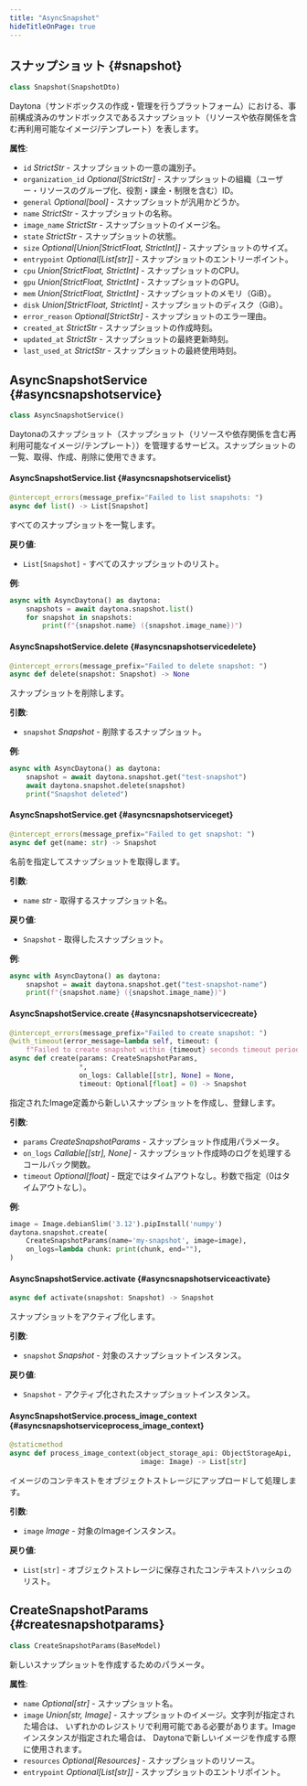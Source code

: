```yaml
---
title: "AsyncSnapshot"
hideTitleOnPage: true
---
```


## スナップショット {#snapshot}

```python
class Snapshot(SnapshotDto)
```

Daytona（サンドボックスの作成・管理を行うプラットフォーム）における、事前構成済みのサンドボックスであるスナップショット（リソースや依存関係を含む再利用可能なイメージ/テンプレート）を表します。

**属性**:

- `id` _StrictStr_ - スナップショットの一意の識別子。
- `organization_id` _Optional[StrictStr]_ - スナップショットの組織（ユーザー・リソースのグループ化、役割・課金・制限を含む）ID。
- `general` _Optional[bool]_ - スナップショットが汎用かどうか。
- `name` _StrictStr_ - スナップショットの名称。
- `image_name` _StrictStr_ - スナップショットのイメージ名。
- `state` _StrictStr_ - スナップショットの状態。
- `size` _Optional[Union[StrictFloat, StrictInt]]_ - スナップショットのサイズ。
- `entrypoint` _Optional[List[str]]_ - スナップショットのエントリーポイント。
- `cpu` _Union[StrictFloat, StrictInt]_ - スナップショットのCPU。
- `gpu` _Union[StrictFloat, StrictInt]_ - スナップショットのGPU。
- `mem` _Union[StrictFloat, StrictInt]_ - スナップショットのメモリ（GiB）。
- `disk` _Union[StrictFloat, StrictInt]_ - スナップショットのディスク（GiB）。
- `error_reason` _Optional[StrictStr]_ - スナップショットのエラー理由。
- `created_at` _StrictStr_ - スナップショットの作成時刻。
- `updated_at` _StrictStr_ - スナップショットの最終更新時刻。
- `last_used_at` _StrictStr_ - スナップショットの最終使用時刻。

## AsyncSnapshotService {#asyncsnapshotservice}

```python
class AsyncSnapshotService()
```

Daytonaのスナップショット（スナップショット（リソースや依存関係を含む再利用可能なイメージ/テンプレート））を管理するサービス。スナップショットの一覧、取得、作成、削除に使用できます。

#### AsyncSnapshotService.list {#asyncsnapshotservicelist}

```python
@intercept_errors(message_prefix="Failed to list snapshots: ")
async def list() -> List[Snapshot]
```

すべてのスナップショットを一覧します。

**戻り値**:

- `List[Snapshot]` - すべてのスナップショットのリスト。

**例**:

```python
async with AsyncDaytona() as daytona:
    snapshots = await daytona.snapshot.list()
    for snapshot in snapshots:
        print(f"{snapshot.name} ({snapshot.image_name})")
```

#### AsyncSnapshotService.delete {#asyncsnapshotservicedelete}

```python
@intercept_errors(message_prefix="Failed to delete snapshot: ")
async def delete(snapshot: Snapshot) -> None
```

スナップショットを削除します。

**引数**:

- `snapshot` _Snapshot_ - 削除するスナップショット。

**例**:

```python
async with AsyncDaytona() as daytona:
    snapshot = await daytona.snapshot.get("test-snapshot")
    await daytona.snapshot.delete(snapshot)
    print("Snapshot deleted")
```

#### AsyncSnapshotService.get {#asyncsnapshotserviceget}

```python
@intercept_errors(message_prefix="Failed to get snapshot: ")
async def get(name: str) -> Snapshot
```

名前を指定してスナップショットを取得します。

**引数**:

- `name` _str_ - 取得するスナップショット名。

**戻り値**:

- `Snapshot` - 取得したスナップショット。

**例**:

```python
async with AsyncDaytona() as daytona:
    snapshot = await daytona.snapshot.get("test-snapshot-name")
    print(f"{snapshot.name} ({snapshot.image_name})")
```

#### AsyncSnapshotService.create {#asyncsnapshotservicecreate}

```python
@intercept_errors(message_prefix="Failed to create snapshot: ")
@with_timeout(error_message=lambda self, timeout: (
    f"Failed to create snapshot within {timeout} seconds timeout period."))
async def create(params: CreateSnapshotParams,
                 *,
                 on_logs: Callable[[str], None] = None,
                 timeout: Optional[float] = 0) -> Snapshot
```

指定されたImage定義から新しいスナップショットを作成し、登録します。

**引数**:

- `params` _CreateSnapshotParams_ - スナップショット作成用パラメータ。
- `on_logs` _Callable[[str], None]_ - スナップショット作成時のログを処理するコールバック関数。
- `timeout` _Optional[float]_ - 既定ではタイムアウトなし。秒数で指定（0はタイムアウトなし）。

**例**:

```python
image = Image.debianSlim('3.12').pipInstall('numpy')
daytona.snapshot.create(
    CreateSnapshotParams(name='my-snapshot', image=image),
    on_logs=lambda chunk: print(chunk, end=""),
)
```

#### AsyncSnapshotService.activate {#asyncsnapshotserviceactivate}

```python
async def activate(snapshot: Snapshot) -> Snapshot
```

スナップショットをアクティブ化します。

**引数**:

- `snapshot` _Snapshot_ - 対象のスナップショットインスタンス。

**戻り値**:

- `Snapshot` - アクティブ化されたスナップショットインスタンス。

#### AsyncSnapshotService.process_image_context {#asyncsnapshotserviceprocess_image_context}

```python
@staticmethod
async def process_image_context(object_storage_api: ObjectStorageApi,
                                image: Image) -> List[str]
```

イメージのコンテキストをオブジェクトストレージにアップロードして処理します。

**引数**:

- `image` _Image_ - 対象のImageインスタンス。

**戻り値**:

- `List[str]` - オブジェクトストレージに保存されたコンテキストハッシュのリスト。

## CreateSnapshotParams {#createsnapshotparams}

```python
class CreateSnapshotParams(BaseModel)
```

新しいスナップショットを作成するためのパラメータ。

**属性**:

- `name` _Optional[str]_ - スナップショット名。
- `image` _Union[str, Image]_ - スナップショットのイメージ。文字列が指定された場合は、
  いずれかのレジストリで利用可能である必要があります。Image インスタンスが指定された場合は、
  Daytonaで新しいイメージを作成する際に使用されます。
- `resources` _Optional[Resources]_ - スナップショットのリソース。
- `entrypoint` _Optional[List[str]]_ - スナップショットのエントリポイント。
